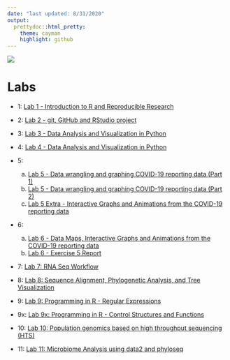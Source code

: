 ```yaml
---
date: "last updated: 8/31/2020"
output: 
  prettydoc::html_pretty:
    theme: cayman
    highlight: github
---
```



![](./images/beartooth-butte.jpg)

# Labs

- 1: [Lab 1 - Introduction to R and Reproducible Research](./labs/lab-1/lab-1-glp.html)

- 2: [Lab 2 - git, GitHub and RStudio project](./labs/lab-2/lab-2-glp.html)

- 3: [Lab 3 - Data Analysis and Visualization in Python](./labs/lab-3/lab-3-glp.html)

- 4: [Lab 4 - Data Analysis and Visualization in Python](./labs/lab-4/lab-4-glp.html)

- 5: 
  a. [Lab 5 - Data wrangling and graphing COVID-19 reporting data (Part 1)](./labs/lab-5/lab-5-glp-covid-19-part-1.html)
  b. [Lab 5 - Data wrangling and graphing COVID-19 reporting data (Part 2)](./labs/lab-5/lab-5-glp-covid-19-part-2.html)
  c. [Lab 5 Extra - Interactive Graphs and Animations from the COVID-19 reporting data](./labs/lab-5/lab-5-glp-covid-19-extra.html)
  
- 6: 
  a. [Lab 6 - Data Maps, Interactive Graphs and Animations from the COVID-19 reporting data](./labs/lab-6/lab-6-glp.html)
  b. [Lab 6 - Exercise 5 Report](./labs/lab-6/lab-6-glp-ex-5.html)

- 7: [Lab 7: RNA Seq Workflow](./labs/lab-7/lab-7-glp.html)

- 8: [Lab 8: Sequence Alignment, Phylogenetic Analysis, and Tree Visualization](./labs/lab-8/lab-8-glp.html)

- 9: [Lab 9: Programming in R - Regular Expressions](./labs/lab-9/lab-9-glp.html)

- 9x: [Lab 9x: Programming in R - Control Structures and Functions](./labs/lab-9x/lab-9x-glp.html)

- 10: [Lab 10: Population genomics based on high throughput sequencing (HTS)](./labs/lab-10/lab-10-glp.html)

- 11: [Lab 11: Microbiome Analysis using data2 and phyloseq](./labs/lab-11/lab-11-glp.html)
